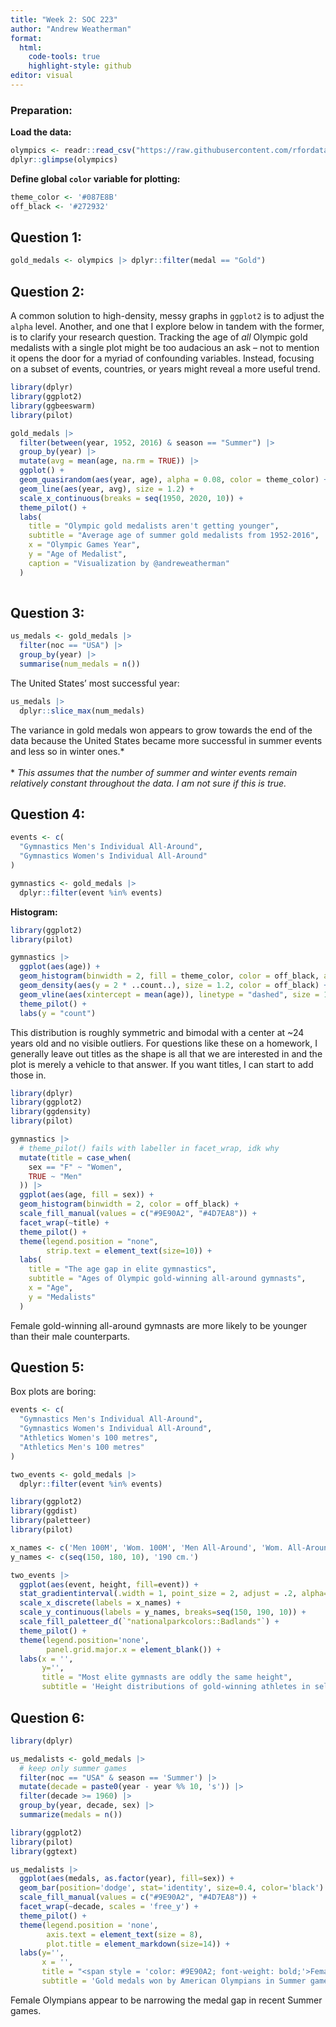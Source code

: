 ```yaml
---
title: "Week 2: SOC 223"
author: "Andrew Weatherman"
format: 
  html:
    code-tools: true
    highlight-style: github
editor: visual
---
```


### Preparation:

**Load the data:**

```r
olympics <- readr::read_csv("https://raw.githubusercontent.com/rfordatascience/tidytuesday/master/data/2021/2021-07-27/olympics.csv")
dplyr::glimpse(olympics)
```

**Define global `color` variable for plotting:**

```r
theme_color <- '#087E8B'
off_black <- '#272932'
```

## Question 1:

```r
gold_medals <- olympics |> dplyr::filter(medal == "Gold")
```

## Question 2:

A common solution to high-density, messy graphs in `ggplot2` is to adjust the `alpha` level. Another, and one that I explore below in tandem with the former, is to clarify your research question. Tracking the age of *all* Olympic gold medalists with a single plot might be too audacious an ask -- not to mention it opens the door for a myriad of confounding variables. Instead, focusing on a subset of events, countries, or years might reveal a more useful trend.

```r
library(dplyr)
library(ggplot2)
library(ggbeeswarm)
library(pilot)

gold_medals |>
  filter(between(year, 1952, 2016) & season == "Summer") |>
  group_by(year) |>
  mutate(avg = mean(age, na.rm = TRUE)) |>
  ggplot() +
  geom_quasirandom(aes(year, age), alpha = 0.08, color = theme_color) +
  geom_line(aes(year, avg), size = 1.2) +
  scale_x_continuous(breaks = seq(1950, 2020, 10)) +
  theme_pilot() +
  labs(
    title = "Olympic gold medalists aren't getting younger",
    subtitle = "Average age of summer gold medalists from 1952-2016",
    x = "Olympic Games Year",
    y = "Age of Medalist",
    caption = "Visualization by @andreweatherman"
  )
  
```

## Question 3:

```r
us_medals <- gold_medals |>
  filter(noc == "USA") |>
  group_by(year) |>
  summarise(num_medals = n())
```

The United States' most successful year:

```r
us_medals |>
  dplyr::slice_max(num_medals)
```

The variance in gold medals won appears to grow towards the end of the data because the United States became more successful in summer events and less so in winter ones.\*\
\
\* *This assumes that the number of summer and winter events remain relatively constant throughout the data. I am not sure if this is true.*

## Question 4:

```r
events <- c(
  "Gymnastics Men's Individual All-Around",
  "Gymnastics Women's Individual All-Around"
)

gymnastics <- gold_medals |>
  dplyr::filter(event %in% events)
```

**Histogram:**

```r
library(ggplot2)
library(pilot)

gymnastics |>
  ggplot(aes(age)) +
  geom_histogram(binwidth = 2, fill = theme_color, color = off_black, alpha = 0.5) +
  geom_density(aes(y = 2 * ..count..), size = 1.2, color = off_black) +
  geom_vline(aes(xintercept = mean(age)), linetype = "dashed", size = 1.2, color = off_black) +
  theme_pilot() +
  labs(y = "count")
```

This distribution is roughly symmetric and bimodal with a center at \~24 years old and no visible outliers. For questions like these on a homework, I generally leave out titles as the shape is all that we are interested in and the plot is merely a vehicle to that answer. If you want titles, I can start to add those in.

```r
library(dplyr)
library(ggplot2)
library(ggdensity)
library(pilot)

gymnastics |>
  # theme_pilot() fails with labeller in facet_wrap, idk why
  mutate(title = case_when(
    sex == "F" ~ "Women",
    TRUE ~ "Men"
  )) |>
  ggplot(aes(age, fill = sex)) +
  geom_histogram(binwidth = 2, color = off_black) +
  scale_fill_manual(values = c("#9E90A2", "#4D7EA8")) +
  facet_wrap(~title) +
  theme_pilot() +
  theme(legend.position = "none",
        strip.text = element_text(size=10)) +
  labs(
    title = "The age gap in elite gymnastics",
    subtitle = "Ages of Olympic gold-winning all-around gymnasts",
    x = "Age",
    y = "Medalists"
  )
```

Female gold-winning all-around gymnasts are more likely to be younger than their male counterparts.

## Question 5:

Box plots are boring:

```r
events <- c(
  "Gymnastics Men's Individual All-Around",
  "Gymnastics Women's Individual All-Around",
  "Athletics Women's 100 metres",
  "Athletics Men's 100 metres"
)

two_events <- gold_medals |>
  dplyr::filter(event %in% events)

```

```r
library(ggplot2)
library(ggdist)
library(paletteer)
library(pilot)

x_names <- c('Men 100M', 'Wom. 100M', 'Men All-Around', 'Wom. All-Around')
y_names <- c(seq(150, 180, 10), '190 cm.')

two_events |>
  ggplot(aes(event, height, fill=event)) +
  stat_gradientinterval(.width = 1, point_size = 2, adjust = .2, alpha=0.7) +
  scale_x_discrete(labels = x_names) +
  scale_y_continuous(labels = y_names, breaks=seq(150, 190, 10)) +
  scale_fill_paletteer_d(`"nationalparkcolors::Badlands"`) +
  theme_pilot() +
  theme(legend.position='none',
        panel.grid.major.x = element_blank()) +
  labs(x = '',
       y='',
       title = "Most elite gymnasts are oddly the same height",
       subtitle = 'Height distributions of gold-winning athletes in select Summer Olympic events \nback to 1896')
```

## Question 6:

```r
library(dplyr)

us_medalists <- gold_medals |> 
  # keep only summer games
  filter(noc == "USA" & season == 'Summer') |>
  mutate(decade = paste0(year - year %% 10, 's')) |> 
  filter(decade >= 1960) |> 
  group_by(year, decade, sex) |> 
  summarize(medals = n())
```

```r
library(ggplot2)
library(pilot)
library(ggtext)

us_medalists |> 
  ggplot(aes(medals, as.factor(year), fill=sex)) +
  geom_bar(position='dodge', stat='identity', size=0.4, color='black') +
  scale_fill_manual(values = c("#9E90A2", "#4D7EA8")) +
  facet_wrap(~decade, scales = 'free_y') +
  theme_pilot() +
  theme(legend.position = 'none',
        axis.text = element_text(size = 8),
        plot.title = element_markdown(size=14)) + 
  labs(y='',
       x = '',
       title = "<span style = 'color: #9E90A2; font-weight: bold;'>Female olympians</span> are closing the American medal gap",
       subtitle = 'Gold medals won by American Olympians in Summer games since 1960')
```

Female Olympians appear to be narrowing the medal gap in recent Summer games.
